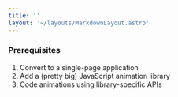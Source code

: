 ```yaml
---
title: ''
layout: '~/layouts/MarkdownLayout.astro'
---
```


### Prerequisites

1. Convert to a single-page application
2. Add a (pretty big) JavaScript animation library
3. Code animations using library-specific APIs
